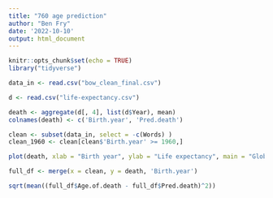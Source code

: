 ---
title: "760 age prediction"
author: "Ben Fry"
date: '2022-10-10'
output: html_document
---

```{r setup, include=FALSE}
knitr::opts_chunk$set(echo = TRUE)
library("tidyverse")
```

```{r}
data_in <- read.csv("bow_clean_final.csv")
```

```{r}
d <- read.csv("life-expectancy.csv")
```

```{r}
death <- aggregate(d[, 4], list(d$Year), mean)
colnames(death) <- c('Birth.year', 'Pred.death')
```

```{r}
clean <- subset(data_in, select = -c(Words) )
clean_1960 <- clean[clean$'Birth.year' >= 1960,] 
```

```{r}
plot(death, xlab = "Birth year", ylab = "Life expectancy", main = "Global life expectancy by birth year")
```


```{r}
full_df <- merge(x = clean, y = death, 'Birth.year')
```
```{r}
sqrt(mean((full_df$Age.of.death - full_df$Pred.death)^2))
```